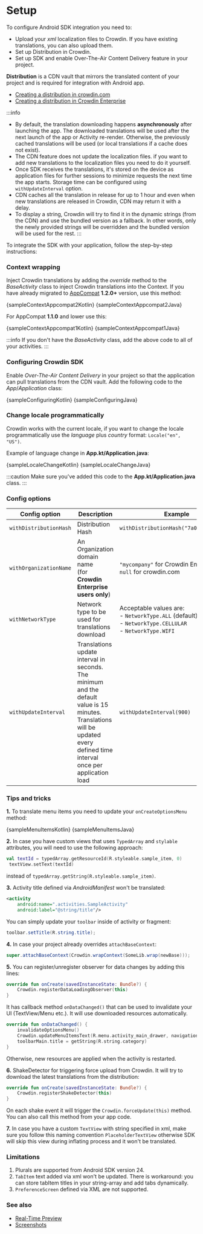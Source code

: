 
# Setup

To configure Android SDK integration you need to:

- Upload your *xml* localization files to Crowdin. If you have existing translations, you can also upload them.
- Set up Distribution in Crowdin.
- Set up SDK and enable Over-The-Air Content Delivery feature in your project.

**Distribution** is a CDN vault that mirrors the translated content of your project and is required for integration with Android app.

- [Creating a distribution in crowdin.com](https://support.crowdin.com/content-delivery/)
- [Creating a distribution in Crowdin Enterprise](https://support.crowdin.com/enterprise/content-delivery/)

:::info
- By default, the translation downloading happens **asynchronously** after launching the app. The downloaded translations will be used after the next launch of the app or Activity re-render. Otherwise, the previously cached translations will be used (or local translations if a cache does not exist).
- The CDN feature does not update the localization files. if you want to add new translations to the localization files you need to do it yourself.
- Once SDK receives the translations, it's stored on the device as application files for further sessions to minimize requests the next time the app starts. Storage time can be configured using `withUpdateInterval` option.
- CDN caches all the translation in release for up to 1 hour and even when new translations are released in Crowdin, CDN may return it with a delay.
- To display a string, Crowdin will try to find it in the dynamic strings (from the CDN) and use the bundled version as a fallback. In other words, only the newly provided strings will be overridden and the bundled version will be used for the rest.
:::

To integrate the SDK with your application, follow the step-by-step instructions:

### Context wrapping

Inject Crowdin translations by adding the *override* method to the *BaseActivity* class to inject Crowdin translations into the Context. If you have already migrated to [AppCompat](https://developer.android.com/jetpack/androidx/releases/appcompat) **1.2.0+** version, use this method:


<Tabs groupId="language">
  <TabItem value="kotlin" label="Kotlin"><CodeBlock language="kotlin">{sampleContextAppcompat2Kotlin}</CodeBlock></TabItem>
  <TabItem value="java" label="Java"><CodeBlock language="java">{sampleContextAppcompat2Java}</CodeBlock></TabItem>
</Tabs>

For AppCompat **1.1.0** and lower use this:


<Tabs groupId="language">
  <TabItem value="kotlin" label="Kotlin"><CodeBlock language="kotlin">{sampleContextAppcompat1Kotlin}</CodeBlock></TabItem>
  <TabItem value="java" label="Java"><CodeBlock language="java">{sampleContextAppcompat1Java}</CodeBlock></TabItem>
</Tabs>

:::info
If you don't have the *BaseActivity* class, add the above code to all of your activities.
:::

### Configuring Crowdin SDK

Enable *Over-The-Air Content Delivery* in your project so that the application can pull translations from the CDN vault. Add the following code to the *App*/*Application* class:


<Tabs groupId="language">
  <TabItem value="kotlin" label="Kotlin"><CodeBlock language="kotlin">{sampleConfiguringKotlin}</CodeBlock></TabItem>
  <TabItem value="java" label="Java"><CodeBlock language="java">{sampleConfiguringJava}</CodeBlock></TabItem>
</Tabs>

### Change locale programmatically

Crowdin works with the current locale, if you want to change the locale programmatically use the *language* plus *country* format: `Locale("en", "US")`.

Example of language change in **App.kt/Application.java**:


<Tabs groupId="language">
  <TabItem value="kotlin" label="Kotlin"><CodeBlock language="kotlin">{sampleLocaleChangeKotlin}</CodeBlock></TabItem>
  <TabItem value="java" label="Java"><CodeBlock language="java">{sampleLocaleChangeJava}</CodeBlock></TabItem>
</Tabs>

:::caution
Make sure you've added this code to the **App.kt/Application.java** class.
:::

### Config options

| Config option          | Description                                                                                                                                                                  | Example                                                                                                         |
|------------------------|------------------------------------------------------------------------------------------------------------------------------------------------------------------------------|-----------------------------------------------------------------------------------------------------------------|
| `withDistributionHash` | Distribution Hash                                                                                                                                                            | `withDistributionHash("7a0c1...7uo3b")`                                                                         |
| `withOrganizationName` | An Organization domain name<br/>(for **Crowdin Enterprise users only**)                                                                                                      | `"mycompany"` for Crowdin Enterprise or `null` for crowdin.com                                                  |
| `withNetworkType`      | Network type to be used for translations download                                                                                                                            | Acceptable values are:<br/>- `NetworkType.ALL` (default)<br/> - `NetworkType.CELLULAR`<br/>- `NetworkType.WIFI` |
| `withUpdateInterval`   | Translations update interval in seconds. The minimum and the default value is 15 minutes. Translations will be updated every defined time interval once per application load | `withUpdateInterval(900)`                                                                                       |

### Tips and tricks

**1.** To translate menu items you need to update your `onCreateOptionsMenu` method:


<Tabs groupId="language">
  <TabItem value="kotlin" label="Kotlin"><CodeBlock language="kotlin">{sampleMenuItemsKotlin}</CodeBlock></TabItem>
  <TabItem value="java" label="Java"><CodeBlock language="java">{sampleMenuItemsJava}</CodeBlock></TabItem>
</Tabs>

**2.** In case you have custom views that uses `TypedArray` and `stylable` attributes, you will need to use the following approach:

```kotlin
val textId = typedArray.getResourceId(R.styleable.sample_item, 0)
 textView.setText(textId)
```

instead of `typedArray.getString(R.styleable.sample_item)`.

**3.** Activity title defined via *AndroidManifest* won't be translated:

```xml
<activity
    android:name=".activities.SampleActivity"
    android:label="@string/title"/>
```

You can simply update your `toolbar` inside of activity or fragment:

```java
toolbar.setTitle(R.string.title);
```

**4.** In case your project already overrides `attachBaseContext`:

```java
super.attachBaseContext(Crowdin.wrapContext(SomeLib.wrap(newBase)));
```

**5.** You can register/unregister observer for data changes by adding this lines:

```kotlin
override fun onCreate(savedInstanceState: Bundle?) {
    Crowdin.registerDataLoadingObserver(this)
}
```

It has callback method `onDataChanged()` that can be used to invalidate your UI (TextView/Menu etc.). It will use downloaded resources automatically.

```kotlin
override fun onDataChanged() {
    invalidateOptionsMenu()
    Crowdin.updateMenuItemsText(R.menu.activity_main_drawer, navigationView.menu, resources)
    toolbarMain.title = getString(R.string.category)
}
```

Otherwise, new resources are applied when the activity is restarted.

**6.** ShakeDetector for triggering force upload from Crowdin. It will try to download the latest translations from the distribution:

```kotlin
override fun onCreate(savedInstanceState: Bundle?) {
    Crowdin.registerShakeDetector(this)
}
```

On each shake event it will trigger the `Crowdin.forceUpdate(this)` method. You can also call this method from your app code.

**7.** In case you have a custom `TextView` with string specified in xml, make sure you follow this naming convention `PlaceholderTextView` otherwise SDK will skip this view during inflating process and it won't be translated.

### Limitations

1. Plurals are supported from Android SDK version 24.
2. `TabItem` text added via xml won't be updated. There is workaround: you can store tabItem titles in your string-array and add tabs dynamically.
3. `PreferenceScreen` defined via XML are not supported.

### See also

- [Real-Time Preview](advanced-features/real-time-preview)
- [Screenshots](advanced-features/screenshots)
